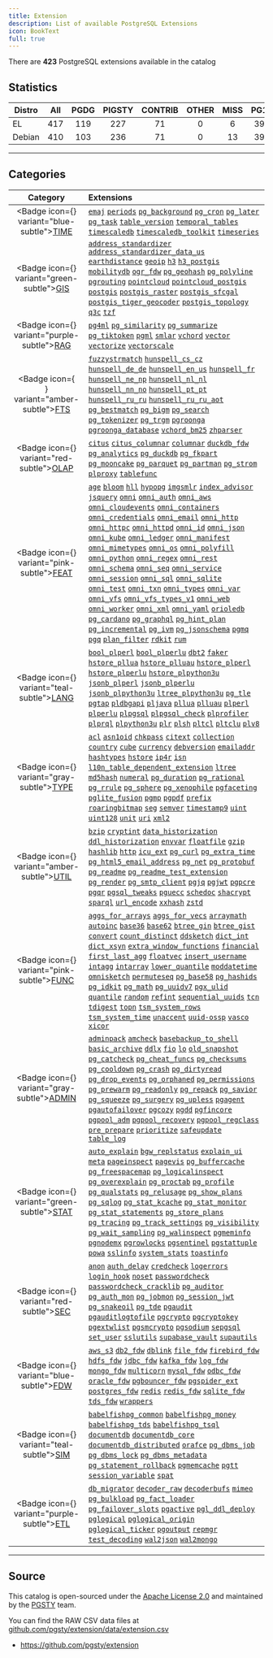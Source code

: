 ```yaml
---
title: Extension
description: List of available PostgreSQL Extensions
icon: BookText
full: true
---
```



There are **423** PostgreSQL extensions available in the catalog

## Statistics

| Distro | All | PGDG | PIGSTY | CONTRIB | OTHER | MISS | PG17 | PG16 | PG15 | PG14 | PG13 |
| -------------- |:----:|:----:|:----:|:----:|:----:|:----:|:----:|:----:|:----:|:----:|:----:|
| EL | 417 | 119 | 227 | 71 | 0 | 6 | 399 | 407 | 410 | 394 | 368 |
| Debian | 410 | 103 | 236 | 71 | 0 | 13 | 397 | 400 | 403 | 391 | 363 |

-------

## Categories

| Category | Extensions |
|:--------:|:-----------|
| <Badge icon={<Clock />} variant="blue-subtle"><a href="/cate/time" className="no-underline">TIME</a></Badge> | [`emaj`](/e/emaj) [`periods`](/e/periods) [`pg_background`](/e/pg_background) [`pg_cron`](/e/pg_cron) [`pg_later`](/e/pg_later) [`pg_task`](/e/pg_task) [`table_version`](/e/table_version) [`temporal_tables`](/e/temporal_tables) [`timescaledb`](/e/timescaledb) [`timescaledb_toolkit`](/e/timescaledb_toolkit) [`timeseries`](/e/timeseries) |
| <Badge icon={<Globe />} variant="green-subtle"><a href="/cate/gis" className="no-underline">GIS</a></Badge> | [`address_standardizer`](/e/address_standardizer) [`address_standardizer_data_us`](/e/address_standardizer_data_us) [`earthdistance`](/e/earthdistance) [`geoip`](/e/geoip) [`h3`](/e/h3) [`h3_postgis`](/e/h3_postgis) [`mobilitydb`](/e/mobilitydb) [`ogr_fdw`](/e/ogr_fdw) [`pg_geohash`](/e/pg_geohash) [`pg_polyline`](/e/pg_polyline) [`pgrouting`](/e/pgrouting) [`pointcloud`](/e/pointcloud) [`pointcloud_postgis`](/e/pointcloud_postgis) [`postgis`](/e/postgis) [`postgis_raster`](/e/postgis_raster) [`postgis_sfcgal`](/e/postgis_sfcgal) [`postgis_tiger_geocoder`](/e/postgis_tiger_geocoder) [`postgis_topology`](/e/postgis_topology) [`q3c`](/e/q3c) [`tzf`](/e/tzf) |
| <Badge icon={<Brain />} variant="purple-subtle"><a href="/cate/rag" className="no-underline">RAG</a></Badge> | [`pg4ml`](/e/pg4ml) [`pg_similarity`](/e/pg_similarity) [`pg_summarize`](/e/pg_summarize) [`pg_tiktoken`](/e/pg_tiktoken) [`pgml`](/e/pgml) [`smlar`](/e/smlar) [`vchord`](/e/vchord) [`vector`](/e/vector) [`vectorize`](/e/vectorize) [`vectorscale`](/e/vectorscale) |
| <Badge icon={<Search />} variant="amber-subtle"><a href="/cate/fts" className="no-underline">FTS</a></Badge> | [`fuzzystrmatch`](/e/fuzzystrmatch) [`hunspell_cs_cz`](/e/hunspell_cs_cz) [`hunspell_de_de`](/e/hunspell_de_de) [`hunspell_en_us`](/e/hunspell_en_us) [`hunspell_fr`](/e/hunspell_fr) [`hunspell_ne_np`](/e/hunspell_ne_np) [`hunspell_nl_nl`](/e/hunspell_nl_nl) [`hunspell_nn_no`](/e/hunspell_nn_no) [`hunspell_pt_pt`](/e/hunspell_pt_pt) [`hunspell_ru_ru`](/e/hunspell_ru_ru) [`hunspell_ru_ru_aot`](/e/hunspell_ru_ru_aot) [`pg_bestmatch`](/e/pg_bestmatch) [`pg_bigm`](/e/pg_bigm) [`pg_search`](/e/pg_search) [`pg_tokenizer`](/e/pg_tokenizer) [`pg_trgm`](/e/pg_trgm) [`pgroonga`](/e/pgroonga) [`pgroonga_database`](/e/pgroonga_database) [`vchord_bm25`](/e/vchord_bm25) [`zhparser`](/e/zhparser) |
| <Badge icon={<ChartNoAxesCombined />} variant="red-subtle"><a href="/cate/olap" className="no-underline">OLAP</a></Badge> | [`citus`](/e/citus) [`citus_columnar`](/e/citus_columnar) [`columnar`](/e/columnar) [`duckdb_fdw`](/e/duckdb_fdw) [`pg_analytics`](/e/pg_analytics) [`pg_duckdb`](/e/pg_duckdb) [`pg_fkpart`](/e/pg_fkpart) [`pg_mooncake`](/e/pg_mooncake) [`pg_parquet`](/e/pg_parquet) [`pg_partman`](/e/pg_partman) [`pg_strom`](/e/pg_strom) [`plproxy`](/e/plproxy) [`tablefunc`](/e/tablefunc) |
| <Badge icon={<Sparkles />} variant="pink-subtle"><a href="/cate/feat" className="no-underline">FEAT</a></Badge> | [`age`](/e/age) [`bloom`](/e/bloom) [`hll`](/e/hll) [`hypopg`](/e/hypopg) [`imgsmlr`](/e/imgsmlr) [`index_advisor`](/e/index_advisor) [`jsquery`](/e/jsquery) [`omni`](/e/omni) [`omni_auth`](/e/omni_auth) [`omni_aws`](/e/omni_aws) [`omni_cloudevents`](/e/omni_cloudevents) [`omni_containers`](/e/omni_containers) [`omni_credentials`](/e/omni_credentials) [`omni_email`](/e/omni_email) [`omni_http`](/e/omni_http) [`omni_httpc`](/e/omni_httpc) [`omni_httpd`](/e/omni_httpd) [`omni_id`](/e/omni_id) [`omni_json`](/e/omni_json) [`omni_kube`](/e/omni_kube) [`omni_ledger`](/e/omni_ledger) [`omni_manifest`](/e/omni_manifest) [`omni_mimetypes`](/e/omni_mimetypes) [`omni_os`](/e/omni_os) [`omni_polyfill`](/e/omni_polyfill) [`omni_python`](/e/omni_python) [`omni_regex`](/e/omni_regex) [`omni_rest`](/e/omni_rest) [`omni_schema`](/e/omni_schema) [`omni_seq`](/e/omni_seq) [`omni_service`](/e/omni_service) [`omni_session`](/e/omni_session) [`omni_sql`](/e/omni_sql) [`omni_sqlite`](/e/omni_sqlite) [`omni_test`](/e/omni_test) [`omni_txn`](/e/omni_txn) [`omni_types`](/e/omni_types) [`omni_var`](/e/omni_var) [`omni_vfs`](/e/omni_vfs) [`omni_vfs_types_v1`](/e/omni_vfs_types_v1) [`omni_web`](/e/omni_web) [`omni_worker`](/e/omni_worker) [`omni_xml`](/e/omni_xml) [`omni_yaml`](/e/omni_yaml) [`orioledb`](/e/orioledb) [`pg_cardano`](/e/pg_cardano) [`pg_graphql`](/e/pg_graphql) [`pg_hint_plan`](/e/pg_hint_plan) [`pg_incremental`](/e/pg_incremental) [`pg_ivm`](/e/pg_ivm) [`pg_jsonschema`](/e/pg_jsonschema) [`pgmq`](/e/pgmq) [`pgq`](/e/pgq) [`plan_filter`](/e/plan_filter) [`rdkit`](/e/rdkit) [`rum`](/e/rum) |
| <Badge icon={<BookA />} variant="teal-subtle"><a href="/cate/lang" className="no-underline">LANG</a></Badge> | [`bool_plperl`](/e/bool_plperl) [`bool_plperlu`](/e/bool_plperlu) [`dbt2`](/e/dbt2) [`faker`](/e/faker) [`hstore_pllua`](/e/hstore_pllua) [`hstore_plluau`](/e/hstore_plluau) [`hstore_plperl`](/e/hstore_plperl) [`hstore_plperlu`](/e/hstore_plperlu) [`hstore_plpython3u`](/e/hstore_plpython3u) [`jsonb_plperl`](/e/jsonb_plperl) [`jsonb_plperlu`](/e/jsonb_plperlu) [`jsonb_plpython3u`](/e/jsonb_plpython3u) [`ltree_plpython3u`](/e/ltree_plpython3u) [`pg_tle`](/e/pg_tle) [`pgtap`](/e/pgtap) [`pldbgapi`](/e/pldbgapi) [`pljava`](/e/pljava) [`pllua`](/e/pllua) [`plluau`](/e/plluau) [`plperl`](/e/plperl) [`plperlu`](/e/plperlu) [`plpgsql`](/e/plpgsql) [`plpgsql_check`](/e/plpgsql_check) [`plprofiler`](/e/plprofiler) [`plprql`](/e/plprql) [`plpython3u`](/e/plpython3u) [`plr`](/e/plr) [`plsh`](/e/plsh) [`pltcl`](/e/pltcl) [`pltclu`](/e/pltclu) [`plv8`](/e/plv8) |
| <Badge icon={<Boxes />} variant="gray-subtle"><a href="/cate/type" className="no-underline">TYPE</a></Badge> | [`acl`](/e/acl) [`asn1oid`](/e/asn1oid) [`chkpass`](/e/chkpass) [`citext`](/e/citext) [`collection`](/e/collection) [`country`](/e/country) [`cube`](/e/cube) [`currency`](/e/currency) [`debversion`](/e/debversion) [`emailaddr`](/e/emailaddr) [`hashtypes`](/e/hashtypes) [`hstore`](/e/hstore) [`ip4r`](/e/ip4r) [`isn`](/e/isn) [`l10n_table_dependent_extension`](/e/l10n_table_dependent_extension) [`ltree`](/e/ltree) [`md5hash`](/e/md5hash) [`numeral`](/e/numeral) [`pg_duration`](/e/pg_duration) [`pg_rational`](/e/pg_rational) [`pg_rrule`](/e/pg_rrule) [`pg_sphere`](/e/pg_sphere) [`pg_xenophile`](/e/pg_xenophile) [`pgfaceting`](/e/pgfaceting) [`pglite_fusion`](/e/pglite_fusion) [`pgmp`](/e/pgmp) [`pgpdf`](/e/pgpdf) [`prefix`](/e/prefix) [`roaringbitmap`](/e/roaringbitmap) [`seg`](/e/seg) [`semver`](/e/semver) [`timestamp9`](/e/timestamp9) [`uint`](/e/uint) [`uint128`](/e/uint128) [`unit`](/e/unit) [`uri`](/e/uri) [`xml2`](/e/xml2) |
| <Badge icon={<Wrench />} variant="amber-subtle"><a href="/cate/util" className="no-underline">UTIL</a></Badge> | [`bzip`](/e/bzip) [`cryptint`](/e/cryptint) [`data_historization`](/e/data_historization) [`ddl_historization`](/e/ddl_historization) [`envvar`](/e/envvar) [`floatfile`](/e/floatfile) [`gzip`](/e/gzip) [`hashlib`](/e/hashlib) [`http`](/e/http) [`icu_ext`](/e/icu_ext) [`pg_curl`](/e/pg_curl) [`pg_extra_time`](/e/pg_extra_time) [`pg_html5_email_address`](/e/pg_html5_email_address) [`pg_net`](/e/pg_net) [`pg_protobuf`](/e/pg_protobuf) [`pg_readme`](/e/pg_readme) [`pg_readme_test_extension`](/e/pg_readme_test_extension) [`pg_render`](/e/pg_render) [`pg_smtp_client`](/e/pg_smtp_client) [`pgjq`](/e/pgjq) [`pgjwt`](/e/pgjwt) [`pgpcre`](/e/pgpcre) [`pgqr`](/e/pgqr) [`pgsql_tweaks`](/e/pgsql_tweaks) [`pguecc`](/e/pguecc) [`schedoc`](/e/schedoc) [`shacrypt`](/e/shacrypt) [`sparql`](/e/sparql) [`url_encode`](/e/url_encode) [`xxhash`](/e/xxhash) [`zstd`](/e/zstd) |
| <Badge icon={<Variable />} variant="pink-subtle"><a href="/cate/func" className="no-underline">FUNC</a></Badge> | [`aggs_for_arrays`](/e/aggs_for_arrays) [`aggs_for_vecs`](/e/aggs_for_vecs) [`arraymath`](/e/arraymath) [`autoinc`](/e/autoinc) [`base36`](/e/base36) [`base62`](/e/base62) [`btree_gin`](/e/btree_gin) [`btree_gist`](/e/btree_gist) [`convert`](/e/convert) [`count_distinct`](/e/count_distinct) [`ddsketch`](/e/ddsketch) [`dict_int`](/e/dict_int) [`dict_xsyn`](/e/dict_xsyn) [`extra_window_functions`](/e/extra_window_functions) [`financial`](/e/financial) [`first_last_agg`](/e/first_last_agg) [`floatvec`](/e/floatvec) [`insert_username`](/e/insert_username) [`intagg`](/e/intagg) [`intarray`](/e/intarray) [`lower_quantile`](/e/lower_quantile) [`moddatetime`](/e/moddatetime) [`omnisketch`](/e/omnisketch) [`permuteseq`](/e/permuteseq) [`pg_base58`](/e/pg_base58) [`pg_hashids`](/e/pg_hashids) [`pg_idkit`](/e/pg_idkit) [`pg_math`](/e/pg_math) [`pg_uuidv7`](/e/pg_uuidv7) [`pgx_ulid`](/e/pgx_ulid) [`quantile`](/e/quantile) [`random`](/e/random) [`refint`](/e/refint) [`sequential_uuids`](/e/sequential_uuids) [`tcn`](/e/tcn) [`tdigest`](/e/tdigest) [`topn`](/e/topn) [`tsm_system_rows`](/e/tsm_system_rows) [`tsm_system_time`](/e/tsm_system_time) [`unaccent`](/e/unaccent) [`uuid-ossp`](/e/uuid-ossp) [`vasco`](/e/vasco) [`xicor`](/e/xicor) |
| <Badge icon={<Landmark />} variant="gray-subtle"><a href="/cate/admin" className="no-underline">ADMIN</a></Badge> | [`adminpack`](/e/adminpack) [`amcheck`](/e/amcheck) [`basebackup_to_shell`](/e/basebackup_to_shell) [`basic_archive`](/e/basic_archive) [`ddlx`](/e/ddlx) [`fio`](/e/fio) [`lo`](/e/lo) [`old_snapshot`](/e/old_snapshot) [`pg_catcheck`](/e/pg_catcheck) [`pg_cheat_funcs`](/e/pg_cheat_funcs) [`pg_checksums`](/e/pg_checksums) [`pg_cooldown`](/e/pg_cooldown) [`pg_crash`](/e/pg_crash) [`pg_dirtyread`](/e/pg_dirtyread) [`pg_drop_events`](/e/pg_drop_events) [`pg_orphaned`](/e/pg_orphaned) [`pg_permissions`](/e/pg_permissions) [`pg_prewarm`](/e/pg_prewarm) [`pg_readonly`](/e/pg_readonly) [`pg_repack`](/e/pg_repack) [`pg_savior`](/e/pg_savior) [`pg_squeeze`](/e/pg_squeeze) [`pg_surgery`](/e/pg_surgery) [`pg_upless`](/e/pg_upless) [`pgagent`](/e/pgagent) [`pgautofailover`](/e/pgautofailover) [`pgcozy`](/e/pgcozy) [`pgdd`](/e/pgdd) [`pgfincore`](/e/pgfincore) [`pgpool_adm`](/e/pgpool_adm) [`pgpool_recovery`](/e/pgpool_recovery) [`pgpool_regclass`](/e/pgpool_regclass) [`pre_prepare`](/e/pre_prepare) [`prioritize`](/e/prioritize) [`safeupdate`](/e/safeupdate) [`table_log`](/e/table_log) |
| <Badge icon={<Activity />} variant="green-subtle"><a href="/cate/stat" className="no-underline">STAT</a></Badge> | [`auto_explain`](/e/auto_explain) [`bgw_replstatus`](/e/bgw_replstatus) [`explain_ui`](/e/explain_ui) [`meta`](/e/meta) [`pageinspect`](/e/pageinspect) [`pagevis`](/e/pagevis) [`pg_buffercache`](/e/pg_buffercache) [`pg_freespacemap`](/e/pg_freespacemap) [`pg_logicalinspect`](/e/pg_logicalinspect) [`pg_overexplain`](/e/pg_overexplain) [`pg_proctab`](/e/pg_proctab) [`pg_profile`](/e/pg_profile) [`pg_qualstats`](/e/pg_qualstats) [`pg_relusage`](/e/pg_relusage) [`pg_show_plans`](/e/pg_show_plans) [`pg_sqlog`](/e/pg_sqlog) [`pg_stat_kcache`](/e/pg_stat_kcache) [`pg_stat_monitor`](/e/pg_stat_monitor) [`pg_stat_statements`](/e/pg_stat_statements) [`pg_store_plans`](/e/pg_store_plans) [`pg_tracing`](/e/pg_tracing) [`pg_track_settings`](/e/pg_track_settings) [`pg_visibility`](/e/pg_visibility) [`pg_wait_sampling`](/e/pg_wait_sampling) [`pg_walinspect`](/e/pg_walinspect) [`pgmeminfo`](/e/pgmeminfo) [`pgnodemx`](/e/pgnodemx) [`pgrowlocks`](/e/pgrowlocks) [`pgsentinel`](/e/pgsentinel) [`pgstattuple`](/e/pgstattuple) [`powa`](/e/powa) [`sslinfo`](/e/sslinfo) [`system_stats`](/e/system_stats) [`toastinfo`](/e/toastinfo) |
| <Badge icon={<Shield />} variant="red-subtle"><a href="/cate/sec" className="no-underline">SEC</a></Badge> | [`anon`](/e/anon) [`auth_delay`](/e/auth_delay) [`credcheck`](/e/credcheck) [`logerrors`](/e/logerrors) [`login_hook`](/e/login_hook) [`noset`](/e/noset) [`passwordcheck`](/e/passwordcheck) [`passwordcheck_cracklib`](/e/passwordcheck_cracklib) [`pg_auditor`](/e/pg_auditor) [`pg_auth_mon`](/e/pg_auth_mon) [`pg_jobmon`](/e/pg_jobmon) [`pg_session_jwt`](/e/pg_session_jwt) [`pg_snakeoil`](/e/pg_snakeoil) [`pg_tde`](/e/pg_tde) [`pgaudit`](/e/pgaudit) [`pgauditlogtofile`](/e/pgauditlogtofile) [`pgcrypto`](/e/pgcrypto) [`pgcryptokey`](/e/pgcryptokey) [`pgextwlist`](/e/pgextwlist) [`pgsmcrypto`](/e/pgsmcrypto) [`pgsodium`](/e/pgsodium) [`sepgsql`](/e/sepgsql) [`set_user`](/e/set_user) [`sslutils`](/e/sslutils) [`supabase_vault`](/e/supabase_vault) [`supautils`](/e/supautils) |
| <Badge icon={<FileInput />} variant="blue-subtle"><a href="/cate/fdw" className="no-underline">FDW</a></Badge> | [`aws_s3`](/e/aws_s3) [`db2_fdw`](/e/db2_fdw) [`dblink`](/e/dblink) [`file_fdw`](/e/file_fdw) [`firebird_fdw`](/e/firebird_fdw) [`hdfs_fdw`](/e/hdfs_fdw) [`jdbc_fdw`](/e/jdbc_fdw) [`kafka_fdw`](/e/kafka_fdw) [`log_fdw`](/e/log_fdw) [`mongo_fdw`](/e/mongo_fdw) [`multicorn`](/e/multicorn) [`mysql_fdw`](/e/mysql_fdw) [`odbc_fdw`](/e/odbc_fdw) [`oracle_fdw`](/e/oracle_fdw) [`pgbouncer_fdw`](/e/pgbouncer_fdw) [`pgspider_ext`](/e/pgspider_ext) [`postgres_fdw`](/e/postgres_fdw) [`redis`](/e/redis) [`redis_fdw`](/e/redis_fdw) [`sqlite_fdw`](/e/sqlite_fdw) [`tds_fdw`](/e/tds_fdw) [`wrappers`](/e/wrappers) |
| <Badge icon={<Shell />} variant="teal-subtle"><a href="/cate/sim" className="no-underline">SIM</a></Badge> | [`babelfishpg_common`](/e/babelfishpg_common) [`babelfishpg_money`](/e/babelfishpg_money) [`babelfishpg_tds`](/e/babelfishpg_tds) [`babelfishpg_tsql`](/e/babelfishpg_tsql) [`documentdb`](/e/documentdb) [`documentdb_core`](/e/documentdb_core) [`documentdb_distributed`](/e/documentdb_distributed) [`orafce`](/e/orafce) [`pg_dbms_job`](/e/pg_dbms_job) [`pg_dbms_lock`](/e/pg_dbms_lock) [`pg_dbms_metadata`](/e/pg_dbms_metadata) [`pg_statement_rollback`](/e/pg_statement_rollback) [`pgmemcache`](/e/pgmemcache) [`pgtt`](/e/pgtt) [`session_variable`](/e/session_variable) [`spat`](/e/spat) |
| <Badge icon={<Truck />} variant="purple-subtle"><a href="/cate/etl" className="no-underline">ETL</a></Badge> | [`db_migrator`](/e/db_migrator) [`decoder_raw`](/e/decoder_raw) [`decoderbufs`](/e/decoderbufs) [`mimeo`](/e/mimeo) [`pg_bulkload`](/e/pg_bulkload) [`pg_fact_loader`](/e/pg_fact_loader) [`pg_failover_slots`](/e/pg_failover_slots) [`pgactive`](/e/pgactive) [`pgl_ddl_deploy`](/e/pgl_ddl_deploy) [`pglogical`](/e/pglogical) [`pglogical_origin`](/e/pglogical_origin) [`pglogical_ticker`](/e/pglogical_ticker) [`pgoutput`](/e/pgoutput) [`repmgr`](/e/repmgr) [`test_decoding`](/e/test_decoding) [`wal2json`](/e/wal2json) [`wal2mongo`](/e/wal2mongo) |

------

## Source

This catalog is open-sourced under the [Apache License 2.0](https://github.com/pgsty/ext/blob/main/LICENSE) and maintained by the [PGSTY](https://github.com/pgsty) team.

You can find the RAW CSV data files at [github.com/pgsty/extension/data/extension.csv](https://github.com/pgsty/ext/blob/main/data/extension.csv)

- https://github.com/pgsty/extension



